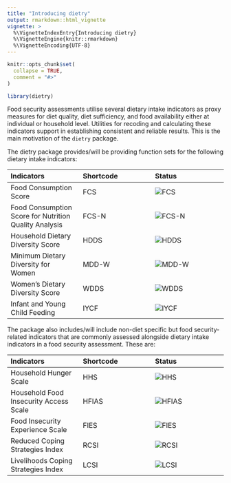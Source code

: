 ```yaml
---
title: "Introducing dietry"
output: rmarkdown::html_vignette
vignette: >
  %\VignetteIndexEntry{Introducing dietry}
  %\VignetteEngine{knitr::rmarkdown}
  %\VignetteEncoding{UTF-8}
---
```


```r
knitr::opts_chunk$set(
  collapse = TRUE,
  comment = "#>"
)
```

```r
library(dietry)
```

Food security assessments utilise several dietary intake indicators as proxy measures for diet quality, diet sufficiency, and food availability either at individual or household level. Utilities for recoding and calculating these indicators support in establishing consistent and reliable results. This is the main motivation of the `dietry` package.

The dietry package provides/will be providing function sets for the following dietary intake indicators:

**Indicators** | **Shortcode** | **Status**
:--- | :--- | :---
Food Consumption Score | FCS | ![FCS](https://img.shields.io/badge/status-available-green?style=for-the-badge)
Food Consumption Score for Nutrition Quality Analysis | FCS-N | ![FCS-N](https://img.shields.io/badge/status-in_process-yellow?style=for-the-badge)
Household Dietary Diversity Score | HDDS | ![HDDS](https://img.shields.io/badge/status-in_process-yellow?style=for-the-badge)
Minimum Dietary Diversity for Women | MDD-W | ![MDD-W](https://img.shields.io/badge/status-in_process-yellow?style=for-the-badge)
Women's Dietary Diversity Score | WDDS | ![WDDS](https://img.shields.io/badge/status-in_process-yellow?style=for-the-badge)
Infant and Young Child Feeding | IYCF | ![IYCF](https://img.shields.io/badge/status-planned-lightgrey?style=for-the-badge)


The package also includes/will include non-diet specific but food security-related indicators that are commonly assessed alongside dietary intake indicators in a food security assessment. These are:

**Indicators** | **Shortcode** | **Status**
:--- | :--- | :---
Household Hunger Scale | HHS | ![HHS](https://img.shields.io/badge/status-in_process-yellow?style=for-the-badge)
Household Food Insecurity Access Scale | HFIAS | ![HFIAS](https://img.shields.io/badge/status-planned-lightgrey?style=for-the-badge)
Food Insecurity Experience Scale | FIES | ![FIES](https://img.shields.io/badge/status-planned-lightgrey?style=for-the-badge)
Reduced Coping Strategies Index | RCSI | ![RCSI](https://img.shields.io/badge/status-planned-lightgrey?style=for-the-badge)
Livelihoods Coping Strategies Index | LCSI | ![LCSI](https://img.shields.io/badge/status-planned-lightgrey?style=for-the-badge)